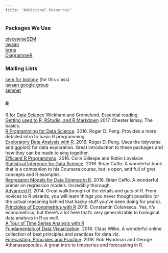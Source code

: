 ```yaml
---
title: "Additional Resources"
---
```


### Packages We Use
[piecewiseSEM](http://jslefche.github.io/piecewiseSEM/)  
[lavaan](http://lavaan.ugent.be)  
[brms](https://github.com/paul-buerkner/brms)  
[DiagrammeR](http://visualizers.co/diagrammer/)  

### Mailing Lists
[sem for biology](https://groups.google.com/forum/#!forum/sem_for_biology) (for this class)  
[lavaan google group](https://groups.google.com/forum/#!forum/lavaan)  
[semnet](https://listserv.ua.edu/archives/semnet.html)  

### R
[R for Data Science](https://r4ds.had.co.nz) Wickham and Gromelund. Essential reading.  
[Getting used to R, RStudio, and R Markdown](https://ismayc.github.io/rbasics-book/index.html) 2017. Chester Ismay. The basics.  
[R Programming for Data Science](https://bookdown.org/rdpeng/rprogdatascience/). 2016. Roger D. Peng. Provides a more detailed intro to basic R programming.  
[Exploratory Data Analysis with R](https://bookdown.org/rdpeng/exdata/). 2016. Roger D. Peng. Uses the tidyverse and ggplot2 for data exploration. Great introduction to these packages and how they can be made to sing together.  
[Efficient R Programming](https://bookdown.org/csgillespie/efficientR/). 2016.  Colin Gillespe and Robin Lovelace\
[Statistical Inference for Data Science](https://leanpub.com/LittleInferenceBook/read). 2018. Brian Caffo. A wonderful book that is a companion to his Coursera course, but is open, and full of gret concepts and R examples.\
[Regression Models for Data Science in R](https://leanpub.com/regmods/read). 2018. Brian Caffo. A wonderful primer on regression models. Incredibly thorough.\
[Advanced R](http://adv-r.had.co.nz/). 2014. Great walkthrough of the details and guts of R. From novices to R wizards, you will learn things you never thought possible (or the actual reasoning behind that hacky stuff you've been doing for years).\
[Principles of Econometrics with  R](https://bookdown.org/ccolonescu/RPoE4/) 2016. Constantin Colonescu. Yes, it's econometrics, but there's a lot here that's very generalizable to biological data analysis in R as well.\
[A Tour of Time Series Analysis with R](http://tts.smac-group.com/)  
[Fundamentals of Data Visualization](http://serialmentor.com/dataviz/). 2018. Claus Wilke. A wonderful online collection of best principles and practices for data viz.  
[Forecasting: Principles and Practice](http://otexts.org/fpp2/). 2018. Rob Hyndman and George Athanasaopoules. A great intro to timeseries and forecasting in R.  